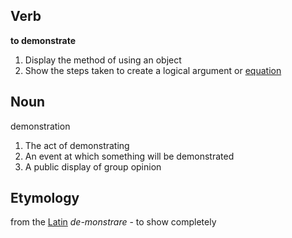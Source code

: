 == Verb ==

'''to demonstrate'''
# Display the method of using an object
# Show the steps taken to create a logical argument or [[equation]]

== Noun ==

demonstration
# The act of demonstrating
# An event at which something will be demonstrated
# A public display of group opinion

==Etymology==
from the [[Latin]] ''de-monstrare'' - to show completely